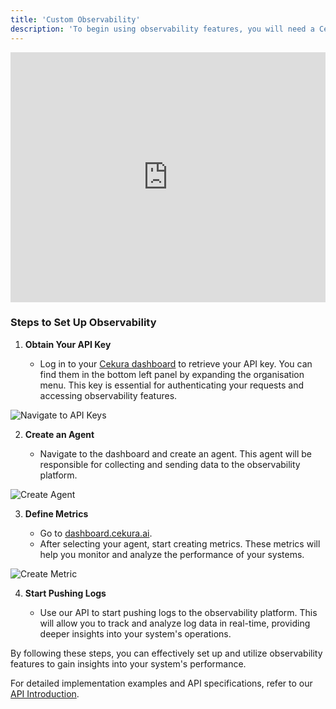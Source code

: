 ---
title: 'Custom Observability'
description: 'To begin using observability features, you will need a Cekura account. If you do not have access, please contact [tarush@cekura.ai](mailto:tarush@cekura.ai).'
---

<iframe
  width="100%" 
  height="400px"
  style={{ 
    aspectRatio: '16 / 9',
    border: '1px solid #ccc',
    borderRadius: '8px',
    marginBottom: '20px'
  }}
  src="https://www.tella.tv/video/observing-call-via-vocera-abd6/embed"
  frameborder="0"
  allow="accelerometer; autoplay; clipboard-write; encrypted-media; gyroscope; picture-in-picture"
  allowfullscreen
  title="Beginners Guide to Testing AI Voice Agents"
></iframe>


### Steps to Set Up Observability

1. **Obtain Your API Key**

   - Log in to your [Cekura dashboard](https://dashboard.cekura.ai) to retrieve your API key. You can find them in the bottom left panel by expanding the organisation menu. This key is essential for authenticating your requests and accessing observability features.

<img src="/images/get-vocera-api-key-1.png" alt="Navigate to API Keys" />

2. **Create an Agent**

   - Navigate to the dashboard and create an agent. This agent will be responsible for collecting and sending data to the observability platform.

<img src="/images/create-agent.png" alt="Create Agent" />

3. **Define Metrics**

   - Go to [dashboard.cekura.ai](https://dashboard.cekura.ai).
   - After selecting your agent, start creating metrics. These metrics will help you monitor and analyze the performance of your systems.

<img src="/images/create-metrics-1.png" alt="Create Metric" />

4. **Start Pushing Logs**

   - Use our API to start pushing logs to the observability platform. This will allow you to track and analyze log data in real-time, providing deeper insights into your system's operations.

By following these steps, you can effectively set up and utilize observability features to gain insights into your system's performance.

For detailed implementation examples and API specifications, refer to our [API Introduction](/api-reference/calls/introduction).
